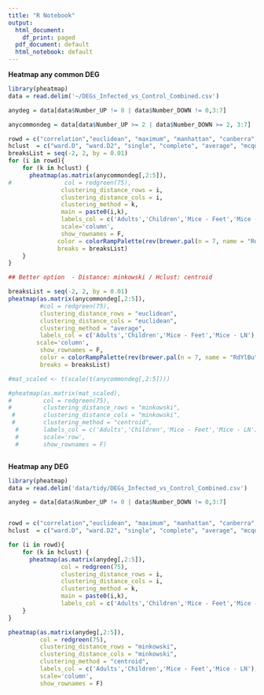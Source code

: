 ```yaml
---
title: "R Notebook"
output:
  html_document:
    df_print: paged
  pdf_document: default
  html_notebook: default
---
```

**Heatmap any common DEG**

```r
library(pheatmap)
data = read.delim('~/DEGs_Infected_vs_Control_Combined.csv')

anydeg = data[data$Number_UP != 0 | data$Number_DOWN != 0,3:7]

anycommondeg = data[data$Number_UP >= 2 | data$Number_DOWN >= 2, 3:7]

rowd = c("correlation","euclidean", "maximum", "manhattan", "canberra", "binary", "minkowski")
hclust  = c("ward.D", "ward.D2", "single", "complete", "average", "mcquitty" , "median"  , "centroid")
breaksList = seq(-2, 2, by = 0.01)
for (i in rowd){
    for (k in hclust) {
      pheatmap(as.matrix(anycommondeg[,2:5]), 
#               col = redgreen(75), 
               clustering_distance_rows = i,
               clustering_distance_cols = i,
               clustering_method = k,
               main = paste0(i,k),
               labels_col = c('Adults','Children','Mice - Feet','Mice - LN'), 
               scale='column',
               show_rownames = F,
              color = colorRampPalette(rev(brewer.pal(n = 7, name = "RdYlBu")))(length(breaksList)),
              breaks = breaksList)
    }
}

## Better option  - Distance: minkowski / Hclust: centroid

breaksList = seq(-2, 2, by = 0.01)
pheatmap(as.matrix(anycommondeg[,2:5]), 
         #col = redgreen(75), 
         clustering_distance_rows = "euclidean",
         clustering_distance_cols = "euclidean",
         clustering_method = "average",
         labels_col = c('Adults','Children','Mice - Feet','Mice - LN'), 
        scale='column',
         show_rownames = F,
         color = colorRampPalette(rev(brewer.pal(n = 7, name = "RdYlBu")))(length(breaksList)),
         breaks = breaksList)

#mat_scaled <- t(scale(t(anycommondeg[,2:5])))

#pheatmap(as.matrix(mat_scaled), 
#         col = redgreen(75), 
#         clustering_distance_rows = "minkowski",
 #        clustering_distance_cols = "minkowski",
 #        clustering_method = "centroid",
  #       labels_col = c('Adults','Children','Mice - Feet','Mice - LN'), 
  #       scale='row',
  #       show_rownames = F)



```


**Heatmap any DEG**

```r
library(pheatmap)
data = read.delim('data/tidy/DEGs_Infected_vs_Control_Combined.csv')

anydeg = data[data$Number_UP != 0 | data$Number_DOWN != 0,3:7]


rowd = c("correlation","euclidean", "maximum", "manhattan", "canberra", "binary", "minkowski")
hclust  = c("ward.D", "ward.D2", "single", "complete", "average", "mcquitty" , "median"  , "centroid")

for (i in rowd){
    for (k in hclust) {
      pheatmap(as.matrix(anydeg[,2:5]), 
               col = redgreen(75), 
               clustering_distance_rows = i,
               clustering_distance_cols = i,
               clustering_method = k,
               main = paste0(i,k),
               labels_col = c('Adults','Children','Mice - Feet','Mice - LN'), scale='column')
    }
}

pheatmap(as.matrix(anydeg[,2:5]), 
         col = redgreen(75), 
         clustering_distance_rows = "minkowski",
         clustering_distance_cols = "minkowski",
         clustering_method = "centroid",
         labels_col = c('Adults','Children','Mice - Feet','Mice - LN'), 
         scale='column',
         show_rownames = F)

```

